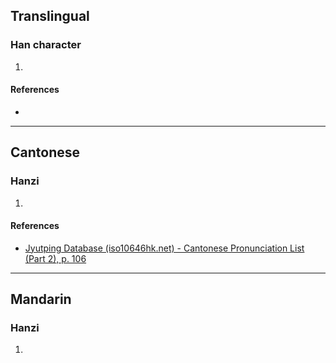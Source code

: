 {{character info/new}}
==Translingual==

===Han character===
{{Han char|rn=61|rad=心|as=04|sn=8|four=80317|canj=ONP|ids=⿹气心}}

# {{defn|Han|sort=心04}}

====References====
* {{Han ref|kx=0377.200|dkj=10361|dj=0705.080|hdz=42273.160|uh=5FE5|ud=24549|bh=CC79|bd=52345}}

----

==Cantonese==

===Hanzi===
{{yue-hanzi|jyut=hei3|y=hei3}}

# {{defn|lang=yue|sort=心04}}

====References====
* [http://www.iso10646hk.net/jp/document/download.jsp Jyutping Database (iso10646hk.net) - Cantonese Pronunciation List (Part 2), p. 106]

----

==Mandarin==

===Hanzi===
{{cmn-hanzi|pin=[[xì]] ([[xi4]])|wg=hsi<sup>4</sup>}}

# {{defn|lang=cmn|sort=心04}}